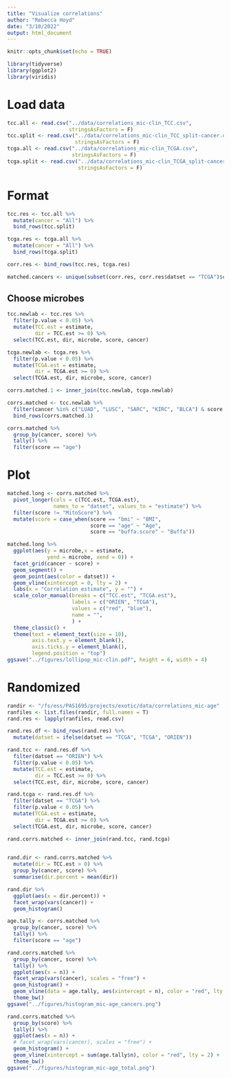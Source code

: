 ```yaml
---
title: "Visualize correlations"
author: "Rebecca Hoyd"
date: "3/10/2022"
output: html_document
---
```


```r
knitr::opts_chunk$set(echo = TRUE)

library(tidyverse)
library(ggplot2)
library(viridis)
```

# Load data

```r
tcc.all <- read.csv("../data/correlations_mic-clin_TCC.csv",
                    stringsAsFactors = F)
tcc.split <- read.csv("../data/correlations_mic-clin_TCC_split-cancer.csv",
                      stringsAsFactors = F)
tcga.all <- read.csv("../data/correlations_mic-clin_TCGA.csv",
                     stringsAsFactors = F)
tcga.split <- read.csv("../data/correlations_mic-clin_TCGA_split-cancer.csv",
                       stringsAsFactors = F)
```

# Format

```r
tcc.res <- tcc.all %>%
  mutate(cancer = "All") %>%
  bind_rows(tcc.split)

tcga.res <- tcga.all %>%
  mutate(cancer = "All") %>%
  bind_rows(tcga.split)

corr.res <- bind_rows(tcc.res, tcga.res)
```

```r
matched.cancers <- unique(subset(corr.res, corr.res$datset == "TCGA")$cancer)
```

## Choose microbes

```r
tcc.newlab <- tcc.res %>%
  filter(p.value < 0.05) %>%
  mutate(TCC.est = estimate, 
         dir = TCC.est >= 0) %>%
  select(TCC.est, dir, microbe, score, cancer)

tcga.newlab <- tcga.res %>%
  filter(p.value < 0.05) %>%
  mutate(TCGA.est = estimate, 
         dir = TCGA.est >= 0) %>%
  select(TCGA.est, dir, microbe, score, cancer)

corrs.matched.1 <- inner_join(tcc.newlab, tcga.newlab)

corrs.matched <- tcc.newlab %>%
  filter(cancer %in% c("LUAD", "LUSC", "SARC", "KIRC", "BLCA") & score == "bmi") %>%
  bind_rows(corrs.matched.1)

corrs.matched %>%
  group_by(cancer, score) %>%
  tally() %>%
  filter(score == "age")
```

# Plot

```r
matched.long <- corrs.matched %>%
  pivot_longer(cols = c(TCC.est, TCGA.est),
               names_to = "datset", values_to = "estimate") %>%
  filter(score != "MitoScore") %>%
  mutate(score = case_when(score == "bmi" ~ "BMI",
                           score == "age" ~ "Age",
                           score == "buffa.score" ~ "Buffa"))

matched.long %>%
  ggplot(aes(y = microbe,x = estimate,
             yend = microbe, xend = 0)) +
  facet_grid(cancer ~ score) +
  geom_segment() +
  geom_point(aes(color = datset)) +
  geom_vline(xintercept = 0, lty = 2) +
  labs(x = "Correlation estimate", y = "") +
  scale_color_manual(breaks = c("TCC.est", "TCGA.est"),
                     labels = c("ORIEN", "TCGA"),
                     values = c("red", "blue"),
                     name = "",
                     ) +
  theme_classic() +
  theme(text = element_text(size = 10),
        axis.text.y = element_blank(),
        axis.ticks.y = element_blank(),
        legend.position = "top")
ggsave("../figures/lollipop_mic-clin.pdf", height = 6, width = 4)
```

# Randomized

```r
randir <- "/fs/ess/PAS1695/projects/exotic/data/correlations_mic-age"
ranfiles <- list.files(randir, full.names = T)
rand.res <- lapply(ranfiles, read.csv)

rand.res.df <- bind_rows(rand.res) %>%
  mutate(datset = ifelse(datset == "TCGA", "TCGA", "ORIEN"))
```

```r
rand.tcc <- rand.res.df %>%
  filter(datset == "ORIEN") %>%
  filter(p.value < 0.05) %>%
  mutate(TCC.est = estimate, 
         dir = TCC.est >= 0) %>%
  select(TCC.est, dir, microbe, score, cancer)

rand.tcga <- rand.res.df %>%
  filter(datset == "TCGA") %>%
  filter(p.value < 0.05) %>%
  mutate(TCGA.est = estimate, 
         dir = TCGA.est >= 0) %>%
  select(TCGA.est, dir, microbe, score, cancer)

rand.corrs.matched <- inner_join(rand.tcc, rand.tcga)
  
```

```r
rand.dir <- rand.corrs.matched %>%
  mutate(dir = TCC.est > 0) %>%
  group_by(cancer, score) %>%
  summarise(dir.percent = mean(dir))

rand.dir %>%
  ggplot(aes(x = dir.percent)) +
  facet_wrap(vars(cancer)) +
  geom_histogram()
```


```r
age.tally <- corrs.matched %>%
  group_by(cancer, score) %>%
  tally() %>%
  filter(score == "age")

rand.corrs.matched %>%
  group_by(cancer, score) %>%
  tally() %>%
  ggplot(aes(x = n)) +
  facet_wrap(vars(cancer), scales = "free") +
  geom_histogram() +
  geom_vline(data = age.tally, aes(xintercept = n), color = "red", lty = 2) +
  theme_bw()
ggsave("../figures/histogram_mic-age_cancers.png")

rand.corrs.matched %>%
  group_by(score) %>%
  tally() %>%
  ggplot(aes(x = n)) +
  # facet_wrap(vars(cancer), scales = "free") +
  geom_histogram() +
  geom_vline(xintercept = sum(age.tally$n), color = "red", lty = 2) +
  theme_bw()
ggsave("../figures/histogram_mic-age_total.png")
```


